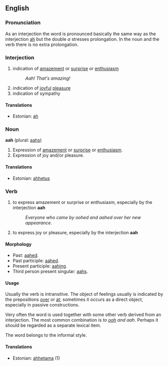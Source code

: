==English==

===Pronunciation===

As an interjection the word is pronounced basically the same way as the interjection [[ah]] but the double ''a'' stresses prolongation. In the noun and the verb there is no extra prolongation.  

===Interjection===
# indication of [[amazement]] or [[surprise]] or [[enthusiasm]] 
#: ''Aah! That's amazing!''
# indication of [[joy]]ful [[pleasure]]
# indication of sympathy

====Translations====
* Estonian: [[ah]]

===Noun===
'''aah''' (plural: [[aahs]])

# Expression of [[amazement]] or [[surprise]] or [[enthusiasm]]. 
# Expression of joy and/or pleasure. 

====Translations====
*Estonian: [[ahhetus]]

===Verb===
# to express amazement or surprise or enthusiasm, especially by the interjection '''aah'''
#: ''Everyone who came by oohed and aahed over her new appearance.''
# to express joy or pleasure, especially by the interjection '''aah'''

====Morphology====
*Past: [[aahed]]. 
*Past participle: [[aahed]]. 
*Present participle: [[aahing]].
*Third person present singular: [[aahs]].

====Usage====
Usually the verb is intransitive. The object of feelings usually is indicated by the prepositions [[over]] or [[at]]; sometimes it occurs as a direct object, especially in passive constructions. 

Very often the word is used together with some other verb derived from an interjection. The most common combination is ''to [[ooh]] and aah''. Perhaps it should be regarded as a separate lexical item.  

The word belongs to the informal style.

====Translations====
*Estonian: [[ahhetama]] (1)